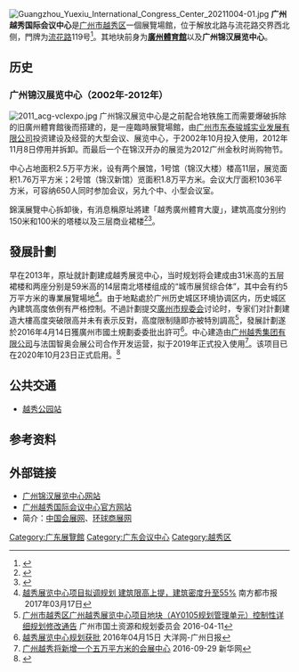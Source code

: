 [[File:Guangzhou_Yuexiu_International_Congress_Center_20211004-01.jpg|thumb]]
'''广州越秀国际会议中心'''是[[广州市|广州市]][[越秀区|越秀区]]一個展覽場館，位于解放北路与流花路交界西北侧，門牌为[[流花路|流花路]]119号<ref>{{Cite web |url=http://gz.bendibao.com/tour/2017317/ly228871.shtml |title=2017广州越秀展览中心最新消息：申请“拔高”5米(效果图) |access-date=2018-03-25 |archive-url=https://web.archive.org/web/20180325233100/http://gz.bendibao.com/tour/2017317/ly228871.shtml |archive-date=2018-03-25 |dead-url=yes }}</ref>。其地块前身为'''[[广州体育馆_(流花)|廣州體育館]]'''以及'''广州锦汉展览中心'''。

==历史==
===广州锦汉展览中心（2002年-2012年）===
[[File:2011_acg-vclexpo.jpg|thumb]]
广州锦汉展览中心是之前配合地铁施工而需要爆破拆除的旧廣州體育館後而搭建的，是一座臨時展覽場館，由[[越秀地产|广州市东泰骏城实业发展有限公司]]投资建设及经营的大型会议、展览中心，于2002年10月投入使用，2012年11月8日停用并拆卸。而最后一个在锦汉开办的展览为2012广州金秋时尚购物节。

中心占地面积2.5万平方米，设有两个展馆，1号馆（锦汉大楼）楼高11层，展览面积1.76万平方米；2号馆（锦汉新馆）览面积1.8万平方米。会议大厅面积1036平方米，可容纳650人同时参加会议，另九个中、小型会议室。

錦漢展覽中心拆卸後，有消息稱原址將建「越秀廣州體育大廈」，建筑高度分别约150米和100米的塔楼以及三层商业裙楼<ref>{{cite news| url=http://news.dayoo.com/news/201210/15/85080_26751444.htm| title=停用在即 锦汉中心下月开拆 或建“越秀广州体育大厦”| publisher=大洋网| date=2012-10-15| deadurl=yes| archiveurl=https://web.archive.org/web/20121017061307/http://news.dayoo.com/news/201210/15/85080_26751444.htm| archivedate=2012-10-17}}</ref><ref>{{cite news| url=http://news.dayoo.com/guangzhou/201210/15/73437_26740025.htm| title=开业10年要拆除？ 锦汉：暂未接到拆除通知| publisher=大洋网| date=2012-10-15| deadurl=yes| archiveurl=https://web.archive.org/web/20121018132610/http://news.dayoo.com/guangzhou/201210/15/73437_26740025.htm| archivedate=2012-10-18}}</ref>。

== 發展計劃 ==
早在2013年，原址就計劃建成越秀展览中心，当时规划将会建成由31米高的五层裙楼和两座分别是59米高的14层南北塔楼组成的“城市展贸综合体”，其中会有约5万平方米的專業展覽場地<ref>[http://epaper.oeeee.com/epaper/G/html/2017-03/17/content_14831.htm 越秀展览中心项目拟调规划 建筑限高上提，建筑密度升至55%] {{Wayback|url=http://epaper.oeeee.com/epaper/G/html/2017-03/17/content_14831.htm |date=20180822081123 }} 南方都市报    2017年03月17日</ref>。由于地點處於广州历史城区环境协调区内，历史城区內建筑高度依例有严格控制。不過計劃提交[[廣州市城市規劃委員會|廣州市规委会]]讨论时，专家们对計劃建造大樓高度突破限高并未有表示反對，高度限制隨即亦被特別調高<ref>[http://www.gzlpc.gov.cn/ywpd/cxgh_1560/ghzdhxg/kzxxxgh/201604/t20160411_1069194.html 广州市越秀区广州越秀展览中心项目地块（AY0105规划管理单元）控制性详细规划修改通告] {{Wayback|url=http://www.gzlpc.gov.cn/ywpd/cxgh_1560/ghzdhxg/kzxxxgh/201604/t20160411_1069194.html |date=20180822145502 }} 广州市国土资源和规划委员会 2016-04-11</ref>，發展計劃遂於2016年4月14日獲廣州市國土規劃委委批出許可<ref>[http://news.sina.com.cn/o/2016-04-15/doc-ifxriqri6331319.shtml 越秀展览中心规划获批] {{Wayback|url=http://news.sina.com.cn/o/2016-04-15/doc-ifxriqri6331319.shtml |date=20180822113449 }} 2016年04月15日 大洋网-广州日报</ref>。中心建造由[[越秀集團|广州越秀集团有限公司]]与法国智奥会展公司合作开发运营，拟于2019年正式投入使用<ref>[http://www.cnena.com/news/bencandy-htm-fid-49-id-72168.html 广州越秀将新增一个五万平方米的会展中心] {{Wayback|url=http://www.cnena.com/news/bencandy-htm-fid-49-id-72168.html |date=20180822113410 }} 2016-09-29 新华网</ref>。该项目已在2020年10月23日正式启用。<ref>{{Cite web |url=https://www.gyicc.com/xwzx/gsxw/1elajq1nvstje.shtml |title=广州越秀国际会议中心今天盛大开业 |access-date=2021-10-10 |archive-date=2021-10-10 |archive-url=https://web.archive.org/web/20211010075747/https://www.gyicc.com/xwzx/gsxw/1elajq1nvstje.shtml }}</ref>

== 公共交通 ==
*{{广州地铁路线链接|2|SL}}[[越秀公园站|越秀公园站]]

== 参考资料 ==
{{reflist}}

== 外部链接 ==
*[https://web.archive.org/web/20090126135918/http://jh-gz.com/index.asp 广州锦汉展览中心网站]
*[https://www.gyicc.com/ 广州越秀国际会议中心官方网站] {{Wayback|url=https://www.gyicc.com/ |date=20220104051953 }}
*简介：[https://web.archive.org/web/20090609034801/http://www.expo-china.com/web/hall/hall_detail.aspx?id=474 中国会展网]、[https://web.archive.org/web/20090123125409/http://fair.mofcom.gov.cn/ExhibitHall/2008/6/95A1B36A-8342-4B6C-96D4-0D6F19FC8154.html 环球商展网]

{{coord|23|8|38.38|N|113|15|19.24|E|display=title|region:CH_type}}

[[Category:广东展覽館|Category:广东展覽館]]
[[Category:广东会议中心|Category:广东会议中心]]
[[Category:越秀区|Category:越秀区]]
